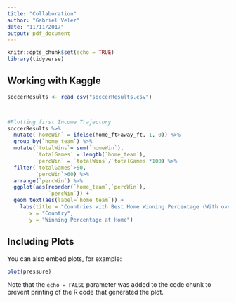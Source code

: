 ```yaml
---
title: "Collaboration"
author: "Gabriel Velez"
date: "11/11/2017"
output: pdf_document
---
```


```r
knitr::opts_chunk$set(echo = TRUE)
library(tidyverse)
```

## Working with Kaggle

```r
soccerResults <- read_csv("soccerResults.csv")



#Plotting first Income Trajectory
soccerResults %>%
  mutate(`homeWin` = ifelse(home_ft>away_ft, 1, 0)) %>%
  group_by(`home_team`) %>%
  mutate(`totalWins`= sum(`homeWin`), 
         `totalGames` = length(`home_team`), 
         `percWin` = `totalWins`/`totalGames`*100) %>%
  filter(`totalGames`>50, 
         `percWin`>60) %>%
  arrange(`percWin`) %>%
  ggplot(aes(reorder(`home_team`,`percWin`), 
             `percWin`)) +
  geom_text(aes(label=`home_team`)) +
    labs(title = "Countries with Best Home Winning Percentage (With over 50 Games Played)",
       x = "Country", 
       y = "Winning Percentage at Home") 

```

## Including Plots

You can also embed plots, for example:

```r
plot(pressure)
```

Note that the `echo = FALSE` parameter was added to the code chunk to prevent printing of the R code that generated the plot.
